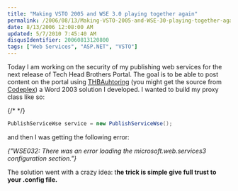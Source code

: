 ```yaml
---
title: "Making VSTO 2005 and WSE 3.0 playing together again"
permalink: /2006/08/13/Making-VSTO-2005-and-WSE-30-playing-together-again/
date: 8/13/2006 12:08:00 AM
updated: 5/7/2010 7:45:40 AM
disqusIdentifier: 20060813120800
tags: ["Web Services", "ASP.NET", "VSTO"]
---
```

Today I am working on the security of my publishing web services for the next release of Tech Head Brothers Portal. The goal is to be able to post content on the portal using [THBAuhtoring](http://www.codeplex.com/Wiki/View.aspx?ProjectName=THBAuthoring "THBAuthoring") (you might get the source from [Codeplex](http://www.codeplex.com/ "Codeplex")) a Word 2003 solution I developed. I wanted to build my proxy class like so:

{/* <!-- more --> */}

```csharp
PublishServiceWse service = new PublishServiceWse();
```

and then I was getting the following error:

<em>{"WSE032: There was an error loading the microsoft.web.services3 configuration section."}</em>

The solution went with a crazy idea: t<strong>he trick is simple give full trust to your .config file.</strong>
